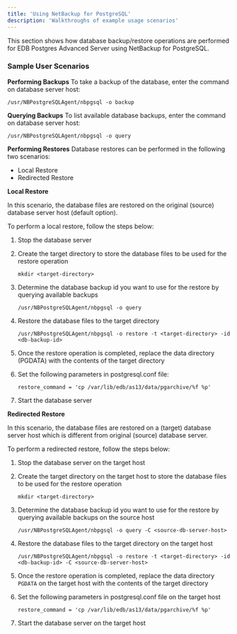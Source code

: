 ```yaml
---
title: 'Using NetBackup for PostgreSQL'
description: 'Walkthroughs of example usage scenarios'
---
```


This section shows how database backup/restore operations are performed for EDB Postgres Advanced Server using NetBackup for PostgreSQL.


### Sample User Scenarios


**Performing Backups**
To take a backup of the database, enter the command on database server host:

`/usr/NBPostgreSQLAgent/nbpgsql -o backup`


**Querying Backups**
To list available database backups, enter the command on database server host:

`/usr/NBPostgreSQLAgent/nbpgsql -o query`

**Performing Restores**
Database restores can be performed in the following two scenarios:

- Local Restore
- Redirected Restore


**Local Restore**

In this scenario, the database files are restored on the original (source) database server host (default 
option). 

To perform a local restore, follow the steps below: 

1. Stop the database server

2. Create the target directory to store the database files to be used for the restore operation

    `mkdir <target-directory>`

3. Determine the database backup id you want to use for the restore by querying available backups

	`/usr/NBPostgreSQLAgent/nbpgsql -o query`

4. Restore the database files to the target directory

    `/usr/NBPostgreSQLAgent/nbpgsql -o restore -t <target-directory> -id <db-backup-id>`

5. Once the restore operation is completed, replace the data directory (PGDATA) with the contents 
of the target directory

6. Set the following parameters in postgresql.conf file:
    ```
    restore_command = 'cp /var/lib/edb/as13/data/pgarchive/%f %p'
    ```

7. Start the database server



**Redirected Restore**

In this scenario, the database files are restored on a (target) database server host which is different from original (source) database server.

To perform a redirected restore, follow the steps below: 

1. Stop the database server on the target host

2. Create the target directory on the target host to store the database files to be used for the restore operation

	`mkdir <target-directory>`

3. Determine the database backup id you want to use for the restore by querying available backups on the source host

	`/usr/NBPostgreSQLAgent/nbpgsql -o query -C <source-db-server-host>`

4. Restore the database files to the target directory on the target host

    `/usr/NBPostgreSQLAgent/nbpgsql -o restore -t <target-directory> -id <db-backup-id> -C <source-db-server-host>`

5. Once the restore operation is completed, replace the data directory `PGDATA` on the target host with the contents of the target directory

6. Set the following parameters in postgresql.conf file on the target host
    ```
    restore_command = 'cp /var/lib/edb/as13/data/pgarchive/%f %p'
    ```

7. Start the database server on the target host
